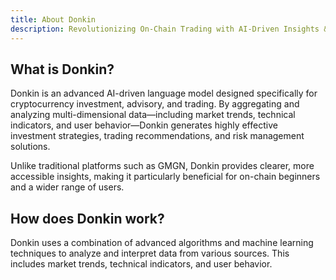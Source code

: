 ```yaml
---
title: About Donkin
description: Revolutionizing On-Chain Trading with AI-Driven Insights & Strategies
---
```


## What is Donkin?

Donkin is an advanced AI-driven language model designed specifically for cryptocurrency investment, advisory, and trading. By aggregating and analyzing multi-dimensional data—including market trends, technical indicators, and user behavior—Donkin generates highly effective investment strategies, trading recommendations, and risk management solutions.

Unlike traditional platforms such as GMGN, Donkin provides clearer, more accessible insights, making it particularly beneficial for on-chain beginners and a wider range of users.

## How does Donkin work?

Donkin uses a combination of advanced algorithms and machine learning techniques to analyze and interpret data from various sources. This includes market trends, technical indicators, and user behavior.
